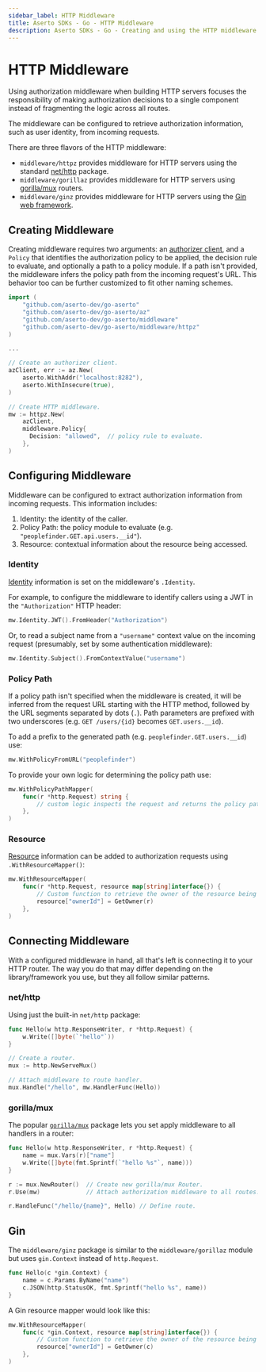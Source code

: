```yaml
---
sidebar_label: HTTP Middleware
title: Aserto SDKs - Go - HTTP Middleware
description: Aserto SDKs - Go - Creating and using the HTTP middleware
---
```


# HTTP Middleware

Using authorization middleware when building HTTP servers focuses the responsibility of making authorization decisions to a single component instead of fragmenting the logic across all routes.

The middleware can be configured to retrieve authorization information, such as user identity, from incoming requests.

There are three flavors of the HTTP middleware:

* `middleware/httpz` provides middleware for HTTP servers using the standard [net/http](https://pkg.go.dev/net/http) package.
* `middleware/gorillaz` provides middleware for HTTP servers using [gorilla/mux](https://github.com/gorilla/mux) routers.
* `middleware/ginz` provides middleware for HTTP servers using the [Gin web framework](https://gin-gonic.com).

## Creating Middleware

Creating middleware requires two arguments: an [authorizer client](/docs/software-development-kits/go/authorizer), and a `Policy` that identifies the authorization policy to be applied, the decision rule to evaluate, and optionally a path to a policy module. If a path isn't provided, the middleware infers the policy path from the incoming request's URL. This behavior too can be further customized to fit other naming schemes.

```go
import (
    "github.com/aserto-dev/go-aserto"
    "github.com/aserto-dev/go-aserto/az"
    "github.com/aserto-dev/go-aserto/middleware"
    "github.com/aserto-dev/go-aserto/middleware/httpz"
)

...

// Create an authorizer client.
azClient, err := az.New(
    aserto.WithAddr("localhost:8282"),
    aserto.WithInsecure(true),
)

// Create HTTP middleware.
mw := httpz.New(
    azClient,
    middleware.Policy{
      Decision: "allowed",  // policy rule to evaluate.
    },
)
```

## Configuring Middleware

Middleware can be configured to extract authorization information from incoming requests. This information includes:

1. Identity: the identity of the caller.
2. Policy Path: the policy module to evaluate (e.g. `"peoplefinder.GET.api.users.__id"`).
3. Resource: contextual information about the resource being accessed.

### Identity

[Identity](/docs/authorizer-guide/identity-context) information is set on the middleware's `.Identity`.

For example, to configure the middleware to identify callers using a JWT in the `"Authorization"` HTTP header:

```go
mw.Identity.JWT().FromHeader("Authorization")
```

Or, to read a subject name from a `"username"` context value on the incoming request (presumably, set by some authentication middleware):

```go
mw.Identity.Subject().FromContextValue("username")
```

### Policy Path

If a policy path isn't specified when the middleware is created, it will be inferred from the request URL starting with the HTTP method, followed by the URL segments separated by dots (`.`). Path parameters are prefixed with two underscores (e.g. `GET /users/{id}` becomes `GET.users.__id`).

To add a prefix to the generated path (e.g. `peoplefinder.GET.users.__id`) use:

```go
mw.WithPolicyFromURL("peoplefinder")
```

To provide your own logic for determining the policy path use:

```go
mw.WithPolicyPathMapper(
    func(r *http.Request) string {
        // custom logic inspects the request and returns the policy path.
    },
)
```

### Resource

[Resource](/docs/authorizer-guide/resource-context) information can be added to authorization requests using
`.WithResourceMapper()`:

```go
mw.WithResourceMapper(
    func(r *http.Request, resource map[string]interface{}) {
        // Custom function to retrieve the owner of the resource being accessed.
        resource["ownerId"] = GetOwner(r)
    },
)
```

## Connecting Middleware

With a configured middleware in hand, all that's left is connecting it to your HTTP router.
The way you do that may differ depending on the library/framework you use, but they all follow similar patterns.

### net/http

Using just the built-in `net/http` package:

```go
func Hello(w http.ResponseWriter, r *http.Request) {
    w.Write([]byte(`"hello"`))
}

// Create a router.
mux := http.NewServeMux()

// Attach middleware to route handler.
mux.Handle("/hello", mw.HandlerFunc(Hello))

```

### gorilla/mux

The popular [`gorilla/mux`](https://pkg.go.dev/github.com/gorilla/mux) package lets you set apply middleware to all
handlers in a router:

```go
func Hello(w http.ResponseWriter, r *http.Request) {
	name = mux.Vars(r)["name"]
    w.Write([]byte(fmt.Sprintf(`"hello %s"`, name)))
}

r := mux.NewRouter()  // Create new gorilla/mux Router.
r.Use(mw)             // Attach authorization middleware to all routes.

r.HandleFunc("/hello/{name}", Hello) // Define route.
```

## Gin

The `middleware/ginz` package is similar to the `middleware/gorillaz` module but uses `gin.Context` instead of
`http.Request`.

```go
func Hello(c *gin.Context) {
	name = c.Params.ByName("name")
	c.JSON(http.StatusOK, fmt.Sprintf("hello %s", name))
}
```

A Gin resource mapper would look like this:
```go
mw.WithResourceMapper(
    func(c *gin.Context, resource map[string]interface{}) {
        // Custom function to retrieve the owner of the resource being accessed.
        resource["ownerId"] = GetOwner(c)
    },
)
```

